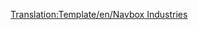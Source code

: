 <noinclude>[[Translation:Template/en/Navbox Industries]]</noinclude><noinclude></noinclude>{{en/Navbox|navbar = off
|state = off

|name = Navbox Industries/Pl
|title = [[en/Manual/Industries]]

|group1 = [[en/Manual/Climates]]
|list1 = {{en/nowrap begin}} [[en/Manual/Base Set/Industries/Bank]]{{en/·w}} [[en/Manual/Base Set/Industries/Coal Mine]]{{en/·w}} [[en/Manual/Base Set/Industries/Factory]]{{en/·w}} [[en/Manual/Base Set/Industries/Farm]]{{en/·w}} [[en/Manual/Base Set/Industries/Forest]]{{en/·w}} [[en/Manual/Base Set/Industries/Iron Ore Mine]]{{en/·w}} [[en/Manual/Base Set/Industries/Oil Refinery]]{{en/·w}} [[en/Manual/Base Set/Industries/Oil Rig]]{{en/·w}} [[en/Manual/Base Set/Industries/Oil Wells]]{{en/·w}} [[en/Manual/Base Set/Industries/Power Station]]{{en/·w}} [[en/Manual/Base Set/Industries/Sawmill]]{{en/·w}} [[en/Manual/Base Set/Industries/Steel Mill]]{{en/nowrap end}}

|group2 = [[en/Manual/Climates]]
|list2 = {{en/nowrap begin}} [[en/Manual/Base Set/Industries/Bank]]{{en/·w}} [[en/Manual/Base Set/Industries/Coal Mine]]{{en/·w}} [[en/Manual/Base Set/Industries/Farm]]{{en/·w}} [[en/Manual/Base Set/Industries/Food Processing Plant]]{{en/·w}} [[en/Manual/Base Set/Industries/Forest]]{{en/·w}} [[en/Manual/Base Set/Industries/Gold Mine]]{{en/·w}} [[en/Manual/Base Set/Industries/Oil Refinery]]{{en/·w}} [[en/Manual/Base Set/Industries/Oil Wells]]{{en/·w}} [[en/Manual/Base Set/Industries/Paper Mill]]{{en/·w}} [[en/Manual/Base Set/Industries/Power Station]]{{en/·w}} [[en/Manual/Base Set/Industries/Printing Works]]{{en/nowrap end}}

|group3 = [[en/Manual/Climates]]
|list3 = {{en/nowrap begin}} [[en/Manual/Base Set/Industries/Bank]]{{en/·w}} [[en/Manual/Base Set/Industries/Copper Ore Mine]]{{en/·w}} [[en/Manual/Base Set/Industries/Diamond Mine]]{{en/·w}} [[en/Manual/Base Set/Industries/Factory]]{{en/·w}} [[en/Manual/Base Set/Industries/Farm]]{{en/·w}} [[en/Manual/Base Set/Industries/Food Processing Plant]]{{en/·w}} [[en/Manual/Base Set/Industries/Fruit Plantation]]{{en/·w}} [[en/Manual/Base Set/Industries/Lumber Mill]]{{en/·w}} [[en/Manual/Base Set/Industries/Oil Refinery]]{{en/·w}} [[en/Manual/Base Set/Industries/Oil Wells]]{{en/·w}} [[en/Manual/Base Set/Industries/Rubber Plantation]]{{en/·w}} [[en/Manual/Base Set/Industries/Water Supply]]{{en/·w}} [[en/Manual/Base Set/Industries/Water Tower]]{{en/nowrap end}}

|group4 = [[en/Manual/Climates]]
|list4 = {{en/nowrap begin}}[[en/Manual/Base Set/Industries/Battery Farm]]{{en/·w}} [[en/Manual/Base Set/Industries/Bubble Generator]]{{en/·w}} [[en/Manual/Base Set/Industries/Candyfloss Forest]]{{en/·w}} [[en/Manual/Base Set/Industries/Cola Wells]]{{en/·w}} [[en/Manual/Base Set/Industries/Fizzy Drink Factory]]{{en/·w}} [[en/Manual/Base Set/Industries/Plastic Fountains]]{{en/·w}} [[en/Manual/Base Set/Industries/Sugar Mine]]{{en/·w}} [[en/Manual/Base Set/Industries/Sweet Factory]]{{en/·w}} [[en/Manual/Base Set/Industries/Toffee Quarry]]{{en/·w}} [[en/Manual/Base Set/Industries/Toy Factory]]{{en/·w}} [[en/Manual/Base Set/Industries/Toy Shop]]{{en/nowrap end}}

}}